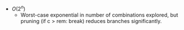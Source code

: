 - $O(2^n)$
    - Worst-case exponential in number of combinations explored, but pruning (if c > rem: break) reduces branches significantly.
